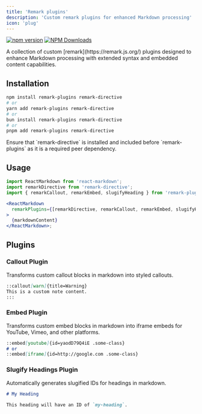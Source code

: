 ```yaml
---
title: 'Remark plugins'
description: 'Custom remark plugins for enhanced Markdown processing'
icon: 'plug'
---
```

[![npm version](https://badge.fury.io/js/remark-plugins.svg)](https://www.npmjs.com/package/remark-plugins)
[![NPM Downloads](https://img.shields.io/npm/dy/remark-plugins)](https://www.npmjs.com/package/remark-plugins)

<Note> 
A collection of custom [remark](https://remark.js.org/) plugins designed to enhance Markdown processing with extended syntax and embedded content capabilities.
 </Note>

## Installation

```bash
npm install remark-plugins remark-directive
# or
yarn add remark-plugins remark-directive
# or
bun install remark-plugins remark-directive
# or
pnpm add remark-plugins remark-directive
```

<Note> 
Ensure that `remark-directive` is installed and included before `remark-plugins` as it is a required peer dependency. 
</Note>


## Usage

```jsx markdown-render.jsx
import ReactMarkdown from 'react-markdown';
import remarkDirective from 'remark-directive';
import { remarkCallout, remarkEmbed, slugifyHeading } from 'remark-plugins';

<ReactMarkdown
  remarkPlugins={[remarkDirective, remarkCallout, remarkEmbed, slugifyHeading]}
>
  {markdownContent}
</ReactMarkdown>;

```

## Plugins

### Callout Plugin
Transforms custom callout blocks in markdown into styled callouts.


```markdown
::callout[warn]{title=Warning}
This is a custom note content.
:::
```

### Embed Plugin

Transforms custom embed blocks in markdown into iframe embeds for YouTube, Vimeo, and other platforms.

```markdown
::embed[youtube]{id=yaodD79Q4iE .some-class}
# or
::embed[iframe]{id=http://google.com .some-class}

```
### Slugify Headings Plugin

Automatically generates slugified IDs for headings in markdown.

```markdown
# My Heading

This heading will have an ID of `my-heading`.

```
